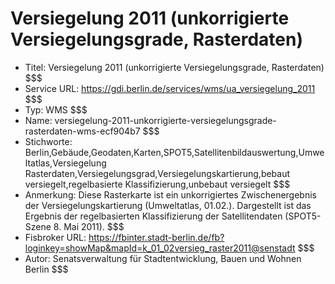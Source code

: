 # Versiegelung 2011 (unkorrigierte Versiegelungsgrade, Rasterdaten)
- Titel: Versiegelung 2011 (unkorrigierte Versiegelungsgrade, Rasterdaten) $$$
- Service URL: https://gdi.berlin.de/services/wms/ua_versiegelung_2011 $$$
- Typ: WMS $$$
- Name: versiegelung-2011-unkorrigierte-versiegelungsgrade-rasterdaten-wms-ecf904b7 $$$
- Stichworte: Berlin,Gebäude,Geodaten,Karten,SPOT5,Satellitenbildauswertung,Umweltatlas,Versiegelung Rasterdaten,Versiegelungsgrad,Versiegelungskartierung,bebaut versiegelt,regelbasierte Klassifizierung,unbebaut versiegelt $$$
- Anmerkung: Diese Rasterkarte ist ein unkorrigiertes Zwischenergebnis der Versiegelungskartierung (Umweltatlas, 01.02.). Dargestellt ist das Ergebnis der regelbasierten Klassifizierung der Satellitendaten (SPOT5-Szene 8. Mai 2011). $$$
- Fisbroker URL: https://fbinter.stadt-berlin.de/fb?loginkey=showMap&mapId=k_01_02versieg_raster2011@senstadt $$$
- Autor: Senatsverwaltung für Stadtentwicklung, Bauen und Wohnen Berlin $$$
